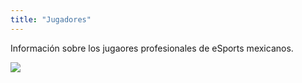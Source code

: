 ```yaml
---
title: "Jugadores"
---
```


Información sobre los jugaores profesionales de eSports mexicanos.

![](dj.png)